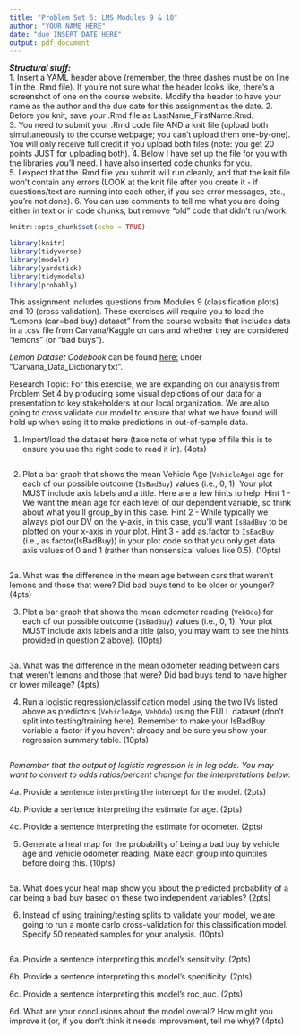 ```yaml
---
title: "Problem Set 5: LMS Modules 9 & 10"
author: "YOUR NAME HERE"
date: "due INSERT DATE HERE"
output: pdf_document
---
```


***Structural stuff:***      
1. Insert a YAML header above (remember, the three dashes must be on line 1 in the .Rmd file). If you're not sure what the header looks like, there's a screenshot of one on the course website. Modify the header to have your name as the author and the due date for this assignment as the date.
2. Before you knit, save your .Rmd file as LastName_FirstName.Rmd.    
3. You need to submit your .Rmd code file AND a knit file (upload both simultaneously to the course webpage; you can't upload them one-by-one). You will only receive full credit if you upload both files (note: you get 20 points JUST for uploading both). 
4. Below I have set up the file for you with the libraries you'll need. I have also inserted code chunks for you.        
5. I expect that the .Rmd file you submit will run cleanly, and that the knit file won't contain any errors (LOOK at the knit file after you create it - if questions/text are running into each other, if you see error messages, etc., you're not done).
6. You can use comments to tell me what you are doing either in text or in code chunks, but remove "old" code that didn't run/work.      

```r
knitr::opts_chunk$set(echo = TRUE)

library(knitr)
library(tidyverse)
library(modelr)
library(yardstick)
library(tidymodels)
library(probably)
```

This assignment includes questions from Modules 9 (classification plots) and 10 (cross validation). These exercises will require you to load the "Lemons (car=bad buy) dataset" from the course website that includes data in a .csv file from Carvana/Kaggle on cars and whether they are considered "lemons" (or "bad buys").

*Lemon Dataset Codebook* can be found [here:](https://www.kaggle.com/c/DontGetKicked/data) under "Carvana_Data_Dictionary.txt".

Research Topic: For this exercise, we are expanding on our analysis from Problem Set 4 by producing some visual depictions of our data for a presentation to key stakeholders at our local organization. We are also going to cross validate our model to ensure that what we have found will hold up when using it to make predictions in out-of-sample data. 


1. Import/load the dataset here (take note of what type of file this is to ensure you use the right code to read it in). (4pts)
```r

```

2. Plot a bar graph that shows the mean Vehicle Age (`VehicleAge`) age for each of our possible outcome (`IsBadBuy`) values (i.e., 0, 1). Your plot MUST include axis labels and a title. Here are a few hints to help: Hint 1 - We want the mean age for each level of our dependent variable, so think about what you'll group_by in this case. Hint 2 - While typically we always plot our DV on the y-axis, in this case, you'll want `IsBadBuy` to be plotted on your x-axis in your plot. Hint 3 - add as.factor to `IsBadBuy` (i.e., as.factor(IsBadBuy)) in your plot code so that you only get data axis values of 0 and 1 (rather than nonsensical values like 0.5). (10pts) 
```r

```

2a. What was the difference in the mean age between cars that weren't lemons and those that were? Did bad buys tend to be older or younger? (4pts)




3. Plot a bar graph that shows the mean odometer reading (`VehOdo`) for each of our possible outcome (`IsBadBuy`) values (i.e., 0, 1). Your plot MUST include axis labels and a title (also, you may want to see the hints provided in question 2 above). (10pts)
```r

```


3a. What was the difference in the mean odometer reading between cars that weren't lemons and those that were? Did bad buys tend to have higher or lower mileage? (4pts)





4. Run a logistic regression/classification model using the two IVs listed above as predictors (`VehicleAge`, `VehOdo`) using the FULL dataset (don't split into testing/training here). Remember to make your IsBadBuy variable a factor if you haven't already and be sure you show your regression summary table. (10pts) 
```r

```

*Remember that the output of logistic regression is in log odds. You may want to convert to odds ratios/percent change for the interpretations below.*

4a. Provide a sentence interpreting the intercept for the model. (2pts)




4b. Provide a sentence interpreting the estimate for age. (2pts) 





4c. Provide a sentence interpreting the estimate for odometer. (2pts)





5. Generate a heat map for the probability of being a bad buy by vehicle age and vehicle odometer reading. Make each group into quintiles before doing this. (10pts)     
```r

```




5a. What does your heat map show you about the predicted probability of a car being a bad buy based on these two independent variables? (2pts)






6. Instead of using training/testing splits to validate your model, we are going to run a monte carlo cross-validation for this classification model. Specify 50 repeated samples for your analysis. (10pts)
```r

```




6a. Provide a sentence interpreting this model's sensitivity. (2pts) 




6b. Provide a sentence interpreting this model's specificity. (2pts) 




6c. Provide a sentence interpreting this model's roc_auc. (2pts) 




6d. What are your conclusions about the model overall? How might you improve it (or, if you don't think it needs improvement, tell me why)? (4pts)

